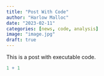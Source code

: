 ```yaml
---
title: "Post With Code"
author: "Harlow Malloc"
date: "2023-02-11"
categories: [news, code, analysis]
image: "image.jpg"
draft: true
---
```


This is a post with executable code.

```r
1 + 1
```
